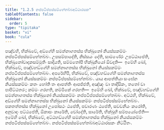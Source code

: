 ```yaml
---
title: "1.2.5 නප්පටිප්පස්සම්භේතබ්බඅට්ඨාරසක"
tableOfContents: false
sidebar:
  order: 5
type: "tipitaka"
basket: "vi"
book: "cula"
---
```



<DynamicBreadcrumb />

<Division number="18" book="cula">

<Paragraph number="103" book="cula">
පඤ්චහි, භික්ඛවේ, අඞ්ගේහි සමන්නාගතස්ස භික්ඛුනෝ නියස්සකම්මං නප්පටිප්පස්සම්භේතබ්බං. උපසම්පාදේති, නිස්සයං දේති, සාමණේරං උපට්ඨාපේති, භික්ඛුනෝවාදකසම්මුතිං සාදියති, සම්මතෝපි භික්ඛුනියෝ ඕවදති—  ඉමේහි ඛෝ, භික්ඛවේ, පඤ්චහඞ්ගේහි සමන්නාගතස්ස භික්ඛුනෝ නියස්සකම්මං නප්පටිප්පස්සම්භේතබ්බං.
</Paragraph>

<Paragraph number="104" book="cula">
අපරේහිපි, භික්ඛවේ, පඤ්චහඞ්ගේහි සමන්නාගතස්ස භික්ඛුනෝ නියස්සකම්මං නප්පටිප්පස්සම්භේතබ්බං. යාය ආපත්තියා සංඝේන නියස්සකම්මං කතං හෝති තං ආපත්තිං ආපජ්ජති, අඤ්ඤං වා තාදිසිකං, තතෝ වා පාපිට්ඨතරං; කම්මං ගරහති, කම්මිකේ ගරහති—  ඉමේහි ඛෝ, භික්ඛවේ, පඤ්චහඞ්ගේහි සමන්නාගතස්ස භික්ඛුනෝ නියස්සකම්මං නප්පටිප්පස්සම්භේතබ්බං.
</Paragraph>

<Paragraph number="105" book="cula">
අට්ඨහි, භික්ඛවේ, අඞ්ගේහි සමන්නාගතස්ස භික්ඛුනෝ නියස්සකම්මං නප්පටිප්පස්සම්භේතබ්බං. පකතත්තස්ස භික්ඛුනෝ උපෝසථං ඨපේති, පවාරණං ඨපේති, සවචනීයං කරෝති, අනුවාදං පට්ඨපේති, ඕකාසං කාරේති, චෝදේති, සාරේති, භික්ඛූහි සම්පයෝජේති—  ඉමේහි ඛෝ, භික්ඛවේ, අට්ඨහඞ්ගේහි සමන්නාගතස්ස භික්ඛුනෝ නියස්සකම්මං නප්පටිප්පස්සම්භේතබ්බං.

</Paragraph>
</Division>

<Paragraph number="106" type="center" book="cula">
නප්පටිප්පස්සම්භේතබ්බඅට්ඨාරසකං නිට්ඨිතං.
</Paragraph>